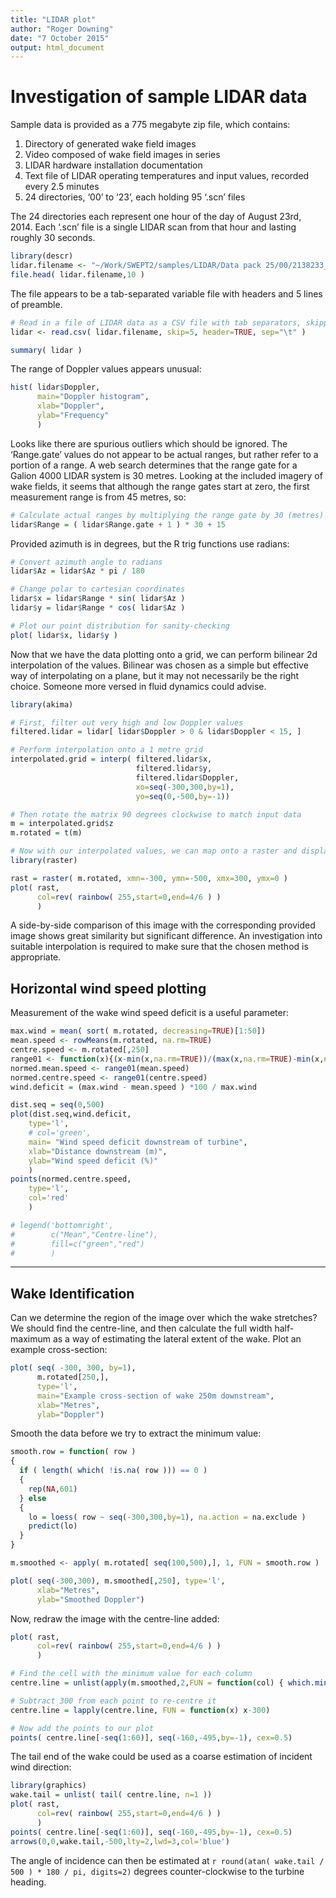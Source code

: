 ---
title: "LIDAR plot"
author: "Roger Downing"
date: "7 October 2015"
output: html_document
---
# Investigation of sample LIDAR data
Sample data is provided as a 775 megabyte zip file, which contains:

1. Directory of generated wake field images
2. Video composed of wake field images in series
3. LIDAR hardware installation documentation
4. Text file of LIDAR operating temperatures and input values, recorded every 2.5 minutes
5. 24 directories, '00' to '23', each holding 95 '.scn' files

The 24 directories each represent one hour of the day of August 23rd, 2014. Each '.scn' file is a single LIDAR scan from that hour and lasting roughly 30 seconds.

```{r,echo=FALSE}
library(descr)
lidar.filename <- "~/Work/SWEPT2/samples/LIDAR/Data pack 25/00/2138233_23081400_25.scn"
file.head( lidar.filename,10 )
```
The file appears to be a tab-separated variable file with headers and 5 lines of preamble.
```{r}
# Read in a file of LIDAR data as a CSV file with tab separators, skipping the first 5 lines and using column headers
lidar <- read.csv( lidar.filename, skip=5, header=TRUE, sep="\t" )

summary( lidar )
```
The range of Doppler values appears unusual:
```{r,echo=FALSE}
hist( lidar$Doppler,
      main="Doppler histogram",
      xlab="Doppler",
      ylab="Frequency"
      )
```

Looks like there are spurious outliers which should be ignored. The 'Range.gate' values do not appear to be actual ranges, but rather refer to a portion of a range. A web search determines that the range gate for a Galion 4000 LIDAR system is 30 metres. Looking at the included imagery of wake fields, it seems that although the range gates start at zero, the first measurement range is from 45 metres, so:
```{r}
# Calculate actual ranges by multiplying the range gate by 30 (metres) and then adding 15 for the midpoint
lidar$Range = ( lidar$Range.gate + 1 ) * 30 + 15
```
Provided azimuth is in degrees, but the R trig functions use radians:
```{r}
# Convert azimuth angle to radians
lidar$Az = lidar$Az * pi / 180

# Change polar to cartesian coordinates
lidar$x = lidar$Range * sin( lidar$Az )
lidar$y = lidar$Range * cos( lidar$Az )

# Plot our point distribution for sanity-checking
plot( lidar$x, lidar$y )
```

Now that we have the data plotting onto a grid, we can perform bilinear 2d interpolation of the values. Bilinear was chosen as a simple but effective way of interpolating on a plane, but it may not necessarily be the right choice. Someone more versed in fluid dynamics could advise.

```{r,echo=FALSE}
library(akima)

# First, filter out very high and low Doppler values
filtered.lidar = lidar[ lidar$Doppler > 0 & lidar$Doppler < 15, ]

# Perform interpolation onto a 1 metre grid
interpolated.grid = interp( filtered.lidar$x, 
                            filtered.lidar$y, 
                            filtered.lidar$Doppler, 
                            xo=seq(-300,300,by=1),
                            yo=seq(0,-500,by=-1))

# Then rotate the matrix 90 degrees clockwise to match input data
m = interpolated.grid$z
m.rotated = t(m)

# Now with our interpolated values, we can map onto a raster and display it
library(raster)

rast = raster( m.rotated, xmn=-300, ymn=-500, xmx=300, ymx=0 )
plot( rast,
      col=rev( rainbow( 255,start=0,end=4/6 ) )
      )
```

A side-by-side comparison of this image with the corresponding provided image shows great similarity but significant difference. An investigation into suitable interpolation is required to make sure that the chosen method is appropriate.

## Horizontal wind speed plotting
Measurement of the wake wind speed deficit is a useful parameter:
```{r,echo=FALSE,fig.height=4,fig.width=6}
max.wind = mean( sort( m.rotated, decreasing=TRUE)[1:50])
mean.speed <- rowMeans(m.rotated, na.rm=TRUE)
centre.speed <- m.rotated[,250]
range01 <- function(x){(x-min(x,na.rm=TRUE))/(max(x,na.rm=TRUE)-min(x,na.rm=TRUE))}
normed.mean.speed <- range01(mean.speed)
normed.centre.speed <- range01(centre.speed)
wind.deficit = (max.wind - mean.speed ) *100 / max.wind

dist.seq = seq(0,500)
plot(dist.seq,wind.deficit,
    type='l',
    # col='green',
    main= "Wind speed deficit downstream of turbine",
    xlab="Distance downstream (m)",
    ylab="Wind speed deficit (%)"
    )
points(normed.centre.speed,
    type='l',
    col='red'
    )

# legend('bottomright',
#        c("Mean","Centre-line"),
#        fill=c("green","red")
#        )

```

------
## Wake Identification
Can we determine the region of the image over which the wake stretches? We should find the centre-line, and then calculate the full width half-maximum as a way of estimating the lateral extent of the wake.
Plot an example cross-section:
```{r,echo=FALSE}
plot( seq( -300, 300, by=1), 
      m.rotated[250,], 
      type='l',
      main="Example cross-section of wake 250m downstream",
      xlab="Metres",
      ylab="Doppler")
```

Smooth the data before we try to extract the minimum value:
```{r,echo=FALSE}
smooth.row = function( row )
{
  if ( length( which( !is.na( row ))) == 0 )
  {
    rep(NA,601)
  } else
  {
    lo = loess( row ~ seq(-300,300,by=1), na.action = na.exclude )
    predict(lo)
  }
}

m.smoothed <- apply( m.rotated[ seq(100,500),], 1, FUN = smooth.row )

plot( seq(-300,300), m.smoothed[,250], type='l',
      xlab="Metres",
      ylab="Smoothed Doppler")
```

Now, redraw the image with the centre-line added:
```{r,echo=FALSE}
plot( rast,
      col=rev( rainbow( 255,start=0,end=4/6 ) )
      )

# Find the cell with the minimum value for each column
centre.line = unlist(apply(m.smoothed,2,FUN = function(col) { which.min(col)}))

# Subtract 300 from each point to re-centre it
centre.line = lapply(centre.line, FUN = function(x) x-300)

# Now add the points to our plot
points( centre.line[-seq(1:60)], seq(-160,-495,by=-1), cex=0.5)
```

The tail end of the wake could be used as a coarse estimation of incident wind direction:
```{r,echo=FALSE}
library(graphics)
wake.tail = unlist( tail( centre.line, n=1 ))
plot( rast,
      col=rev( rainbow( 255,start=0,end=4/6 ) )
      )
points( centre.line[-seq(1:60)], seq(-160,-495,by=-1), cex=0.5)
arrows(0,0,wake.tail,-500,lty=2,lwd=3,col='blue')
```

The angle of incidence can then be estimated at `r round(atan( wake.tail / 500 ) * 180 / pi, digits=2)` degrees counter-clockwise to the turbine heading.